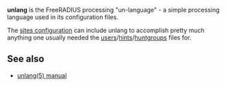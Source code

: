 '''unlang''' is the FreeRADIUS processing "un-language" - a simple processing language used in its configuration files.

The [[sites configuration]] can include unlang to accomplish pretty much anything one usually needed the [[users]]/[[hints]]/[[huntgroups]] files for.

==See also==

* [http://freeradius.org/radiusd/man/unlang.html unlang(5) manual]
